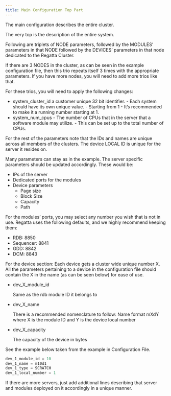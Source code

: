 ---
title: Main Configuration Top Part 
---

The main configuration describes the entire cluster. 

The very top is the description of the entire system.

Following are triplets of NODE parameters, followed by the MODULES’ parameters in that NODE 
followed by the DEVICES’ parameters in that node dedicated to the Regatta Cluster.

If there are 3 NODES in the cluster, as can be seen in the example configuration file, then this 
trio repeats itself 3 times with the appropriate parameters. If you have more nodes, you will 
need to add more trios like that.

For these trios, you will need to apply the following changes:
- system_cluster_id
    a customer unique 32 bit identifier. 
        - Each system should have its own unique value.
        - Starting from 1
        - It’s recommended to make it a running number starting at 1.
- system_num_cpus
        - The number of CPUs that in the server that a software module may utilize. 
        - This can be set up to the total number of CPUs.

For the rest of the parameters note that the IDs and names are unique across all members of 
the clusters. The device LOCAL ID is unique for the server it resides on.

Many parameters can stay as in the example. The server specific parameters should be updated 
accordingly. These would be:

- IPs of the server
- Dedicated ports for the modules
- Device parameters
    - Page size
    - Block Size
    - Capacity
    - Path

For the modules’ ports, you may select any number you wish that is not in use. Regatta uses the 
following defaults, and we highly recommend keeping them:
- RDB: 8850
- Sequencer: 8841
- GDD: 8842
- DCM: 8843

For the device section:
Each device gets a cluster wide unique number X. All the parameters pertaining to a device in 
the configuration file should contain the X in the name (as can be seen below) for ease of use.

- dev_X_module_id

    Same as the rdb module ID it belongs to

- dev_X_name

    There is a recommended nomenclature to follow: Name format mXdY where X is the 
module ID and Y is the device local number

- dev_X_capacity

    The capacity of the device in bytes

See the example below taken from the example in Configuration File.

```java
dev_1_module_id = 10
dev_1_name = m10d1
dev_1_type = SCRATCH
dev_1_local_number = 1
```

If there are more servers, just add additional lines describing that server and modules deployed 
on it accordingly in a unique manner.